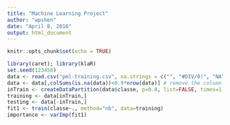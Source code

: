 ```yaml
---
title: "Machine Learning Project"
author: "wpshen"
date: "April 8, 2016"
output: html_document
---
```


```r
knitr::opts_chunk$set(echo = TRUE)
```

```r
library(caret); library(klaR)
set.seed(123456)
data <- read.csv("pml-training.csv", na.strings = c("", "#DIV/0!", "NA"), stringsAsFactors=TRUE)
data <- data[,colSums(is.na(data))<0.9*nrow(data)] # remove the column is 90% NA
inTrain <- createDataPartition(data$classe, p=0.8, list=FALSE, times=1)
training <- data[inTrain,]
testing <- data[-inTrain,]
fit1 <- train(classe~., method="nb", data=training)
importance <- varImp(fit1)
```

